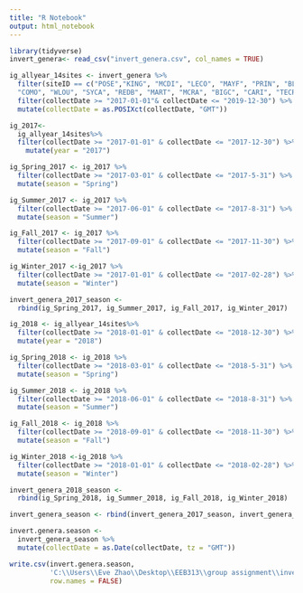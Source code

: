 ---
title: "R Notebook"
output: html_notebook
---

```{r}
library(tidyverse)
invert_genera<- read_csv("invert_genera.csv", col_names = TRUE)

ig_allyear_14sites <- invert_genera %>%
  filter(siteID == c("POSE","KING", "MCDI", "LECO", "MAYF", "PRIN", "BLDE", 
  "COMO", "WLOU", "SYCA", "REDB", "MART", "MCRA", "BIGC", "CARI", "TECR")) %>%
  filter(collectDate >= "2017-01-01"& collectDate <= "2019-12-30") %>%
  mutate(collectDate = as.POSIXct(collectDate, "GMT"))

```


```{r}
ig_2017<-
  ig_allyear_14sites%>%
  filter(collectDate >= "2017-01-01" & collectDate <= "2017-12-30") %>%
    mutate(year = "2017")

ig_Spring_2017 <- ig_2017 %>%
  filter(collectDate >= "2017-03-01" & collectDate <= "2017-5-31") %>%
  mutate(season = "Spring")

ig_Summer_2017 <- ig_2017 %>%
  filter(collectDate >= "2017-06-01" & collectDate <= "2017-8-31") %>%
  mutate(season = "Summer")

ig_Fall_2017 <- ig_2017 %>%
  filter(collectDate >= "2017-09-01" & collectDate <= "2017-11-30") %>%
  mutate(season = "Fall")

ig_Winter_2017 <-ig_2017 %>%
  filter(collectDate >= "2017-01-01" & collectDate <= "2017-02-28") %>%
  mutate(season = "Winter")

invert_genera_2017_season <- 
  rbind(ig_Spring_2017, ig_Summer_2017, ig_Fall_2017, ig_Winter_2017)
```

```{r}
ig_2018 <- ig_allyear_14sites%>%
  filter(collectDate >= "2018-01-01" & collectDate <= "2018-12-30") %>%
  mutate(year = "2018")

ig_Spring_2018 <- ig_2018 %>%
  filter(collectDate >= "2018-03-01" & collectDate <= "2018-5-31") %>%
  mutate(season = "Spring")

ig_Summer_2018 <- ig_2018 %>%
  filter(collectDate >= "2018-06-01" & collectDate <= "2018-8-31") %>%
  mutate(season = "Summer")

ig_Fall_2018 <- ig_2018 %>%
  filter(collectDate >= "2018-09-01" & collectDate <= "2018-11-30") %>%
  mutate(season = "Fall")

ig_Winter_2018 <-ig_2018 %>%
  filter(collectDate >= "2018-01-01" & collectDate <= "2018-02-28") %>%
  mutate(season = "Winter")

invert_genera_2018_season <- 
  rbind(ig_Spring_2018, ig_Summer_2018, ig_Fall_2018, ig_Winter_2018)
```

```{r}
invert_genera_season <- rbind(invert_genera_2017_season, invert_genera_2018_season)

invert.genera.season <- 
  invert_genera_season %>%
  mutate(collectDate = as.Date(collectDate, tz = "GMT"))

write.csv(invert.genera.season,
          'C:\\Users\\Eve Zhao\\Desktop\\EEB313\\group assignment\\invert.genera.season.csv', 
          row.names = FALSE)

```

